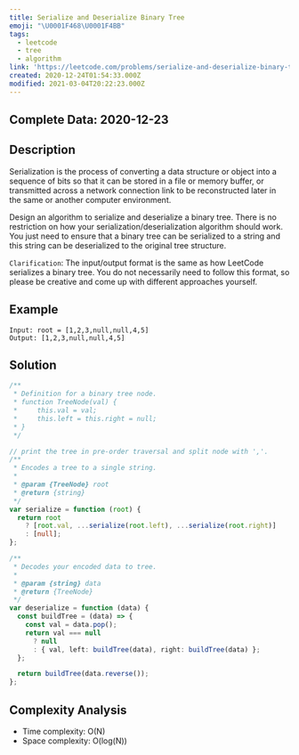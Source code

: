 ```yaml
---
title: Serialize and Deserialize Binary Tree
emoji: "\U0001F468‍\U0001F4BB"
tags:
  - leetcode
  - tree
  - algorithm
link: 'https://leetcode.com/problems/serialize-and-deserialize-binary-tree/'
created: 2020-12-24T01:54:33.000Z
modified: 2021-03-04T20:22:23.000Z
---
```


## Complete Data: 2020-12-23

## Description

Serialization is the process of converting a data structure or object into a sequence of bits so that it can be stored in a file or memory buffer, or transmitted across a network connection link to be reconstructed later in the same or another computer environment.

Design an algorithm to serialize and deserialize a binary tree. There is no restriction on how your serialization/deserialization algorithm should work. You just need to ensure that a binary tree can be serialized to a string and this string can be deserialized to the original tree structure.

`Clarification`: The input/output format is the same as how LeetCode serializes a binary tree. You do not necessarily need to follow this format, so please be creative and come up with different approaches yourself.

## Example

```
Input: root = [1,2,3,null,null,4,5]
Output: [1,2,3,null,null,4,5]
```

## Solution

```ts
/**
 * Definition for a binary tree node.
 * function TreeNode(val) {
 *     this.val = val;
 *     this.left = this.right = null;
 * }
 */

// print the tree in pre-order traversal and split node with ','.
/**
 * Encodes a tree to a single string.
 *
 * @param {TreeNode} root
 * @return {string}
 */
var serialize = function (root) {
  return root
    ? [root.val, ...serialize(root.left), ...serialize(root.right)]
    : [null];
};

/**
 * Decodes your encoded data to tree.
 *
 * @param {string} data
 * @return {TreeNode}
 */
var deserialize = function (data) {
  const buildTree = (data) => {
    const val = data.pop();
    return val === null
      ? null
      : { val, left: buildTree(data), right: buildTree(data) };
  };

  return buildTree(data.reverse());
};
```

## Complexity Analysis

- Time complexity: O(N)
- Space complexity: O(log(N))
